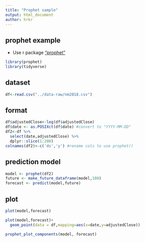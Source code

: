 ```yaml
---
title: "Prophet sample"
output: html_document
author: hrkr
---
```



## prophet example
- Use r package ["prophet"](https://facebook.github.io/prophet/)

```r
library(prophet)
library(tidyverse)
```

## dataset
```r
df<-read.csv("../data-raw/nm2018.csv")
```

## format
```r
df$adjustedClose<-log(df$adjustedClose)
df$date <- as.POSIXct(df$date) #convert to "YYYY-MM-DD"
df2<-df %>%
  select(date,adjustedClose) %>%
  dplyr::slice(1:200)
colnames(df2)<-c('ds','y') #rename cols to use prophet()
```

## prediction model
```r
model <- prophet(df2)
future <- make_future_dataframe(model,100)
forecast <- predict(model,future)
```

## plot
```r
plot(model,forecast)

plot(model,forecast)+
  geom_point(data = df,mapping=aes(x=date,y=adjustedClose))

prophet_plot_components(model, forecast)
```
